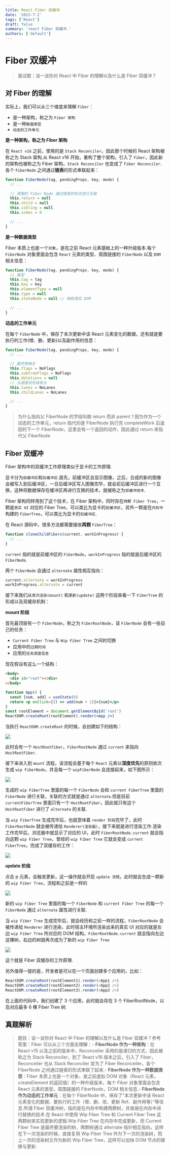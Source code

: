 ```yaml
---
title: React Fiber 双缓冲
date: '2023-7-2'
tags: ['React']
draft: false
summary: 'react Fiber 双缓冲.'
authors: ['default']
---
```


<TOCInline toc={props.toc} exclude="Overview" toHeading={3} />

# Fiber 双缓冲

> 面试题：谈一谈你对 React 中 Fiber 的理解以及什么是 Fiber 双缓冲？

## 对 Fiber 的理解

实际上，我们可以从三个维度来理解 `Fiber`：

- 是一种架构，称之为 `Fiber 架构`
- 是一种`数据类型`
- `动态的工作单元`

**是一种架构，称之为 Fiber 架构**

在 `React v16` 之前，使用的是 `Stack Reconciler`，因此那个时候的 React 架构被称之为 Stack 架构.从 React v16 开始，重构了整个架构，引入了 `Fiber`，因此新的架构也被称之为 Fiber 架构，`Stack Reconciler` 也变成了 `Fiber Reconciler`.各个 `FiberNode` 之间通过**链表**的形式串联起来：

```js
function FiberNode(tag, pendingProps, key, mode) {
  // ...

  // 周围的 Fiber Node 通过链表的形式进行关联
  this.return = null
  this.child = null
  this.sibling = null
  this.index = 0

  // ...
}
```

**是一种数据类型**

Fiber 本质上也是一个`对象`，是在之前 React 元素基础上的一种升级版本.每个 `FiberNode` 对象里面会包含 `React` 元素的类型、周围链接的 `FiberNode` 以及 `DOM` 相关信息：

```js
function FiberNode(tag, pendingProps, key, mode) {
  // 类型
  this.tag = tag
  this.key = key
  this.elementType = null
  this.type = null
  this.stateNode = null // 映射真实 DOM

  // ...
}
```

**动态的工作单元**

在每个 `FiberNode` 中，保存了本次更新中该 React 元素变化的数据，还有就是要执行的工作(增、删、更新)以及副作用的信息：

```js
function FiberNode(tag, pendingProps, key, mode) {
  // ...

  // 副作用相关
  this.flags = NoFlags
  this.subtreeFlags = NoFlags
  this.deletions = null
  // 与调度优先级有关
  this.lanes = NoLanes
  this.childLanes = NoLanes

  // ...
}
```

> 为什么指向父 FiberNode 的字段叫做 return 而非 parent？因为作为一个动态的工作单元，return 指代的是 FiberNode 执行完 completeWork 后返回的下一个 FiberNode，这里会有一个返回的动作，因此通过 return 来指代父 FiberNode

## Fiber 双缓冲

Fiber 架构中的双缓冲工作原理类似于显卡的工作原理.

显卡分为`前缓冲区`和`后缓冲区`.首先，前缓冲区会显示图像，之后，合成的新的图像会被写入到后缓冲区，一旦后缓冲区写入图像完毕，就会前后缓冲区进行一个互换，这种将数据保存在缓冲区再进行互换的技术，就被称之为`双缓冲技术`.

Fiber 架构同样用到了这个技术，在 Fiber 架构中，同时存在`两颗 Fiber Tree`，一颗是`真实 UI` 对应的 Fiber Tree，可以类比为显卡的`前缓冲区`，另外一颗是在`内存中`构建的 `FiberTree`，可以类比为显卡的`后缓冲区`.

在 React 源码中，很多方法都需要接收**两颗** `FiberTree`：

```js
function cloneChildFibers(current, workInProgress) {
  // ...
}
```

`current` 指的就是前缓冲区的 `FiberNode`，`workInProgress` 指的就是后缓冲区的 `FiberNode`.

两个 `FiberNode` 会通过 `alternate` 属性相互指向：

```js
current.alternate = workInProgress
workInProgress.alternate = current
```

接下来我们从`首次渲染(mount)` 和`更新(update)` 这两个阶段来看一下 `FiberTree` 的形成以及双缓存机制：

**mount 阶段**

首先最顶层有一个 `FiberNode`，称之为 `FiberRootNode`，该 `FiberNode` 会有一些自己的任务：

- `Current Fiber Tree` 与 `Wip Fiber Tree` 之间的切换
- 应用中的`过期时间`
- 应用的`任务调度信息`

现在假设有这么一个结构：

```html
<body>
  <div id="root"></div>
</body>
```

```jsx
function App() {
  const [num, add] = useState(0)
  return <p onClick={() => add(num + 1)}>{num}</p>
}
const rootElement = document.getElementById('root')
ReactDOM.createRoot(rootElement).render(<App />)
```

当执行 `ReactDOM.createRoot` 的时候，会创建如下的结构：

![](https://xiejie-typora.oss-cn-chengdu.aliyuncs.com/2023-02-24-071516.png)

此时会有一个 `HostRootFiber`，`FiberRootNode` 通过 `current` 来指向 `HostRootFiber`.

接下来进入到 `mount` 流程，该流程会基于每个 `React` 元素以**深度优先**的原则依次生成 `wip FiberNode`，并且每一个 `wipFiberNode` 会连接起来，如下图所示：

![](https://xiejie-typora.oss-cn-chengdu.aliyuncs.com/2023-02-24-072421.png)

生成的 `wip FiberTree` 里面的每一个 `FiberNode` 会和 `current FiberTree` 里面的 `FiberNode` 进行关联，关联的方式就是通过 `alternate`.但是目前 `currentFiberTree` 里面只有一个 `HostRootFiber`，因此就只有这个 `HostRootFiber` 进行了 `alternate` 的关联.

当 `wip FiberTree` 生成完毕后，也就意味着 `render 阶段`完毕了，此时 `FiberRootNode` 就会被传递给 `Renderer(渲染器)`，接下来就是进行渲染工作.渲染工作完毕后，浏览器中就显示了对应的 UI，此时 `FiberRootNode.current` 就会指向这颗 `wip Fiber Tree`，曾经的 `wip Fiber Tree` 它就会变成 `current FiberTree`，完成了双缓存的工作：

![](https://xiejie-typora.oss-cn-chengdu.aliyuncs.com/2023-02-24-072953.png)

**update 阶段**

点击 p 元素，会触发更新，这一操作就会开启 `update 流程`，此时就会生成一颗新的 `wip Fiber Tree`，流程和之前是一样的

![](https://xiejie-typora.oss-cn-chengdu.aliyuncs.com/2023-02-24-073250.png)

新的 `wip Fiber Tree` 里面的每一个 `FiberNode` 和 `current Fiber Tree` 的每一个 `FiberNode` 通过 `alternate` 属性进行关联.

当 `wip Fiber Tree` 生成完毕后，就会经历和之前一样的流程，`FiberRootNode` 会被传递给 `Renderer` 进行渲染，此时宿主环境所渲染出来的真实 UI 对应的就是左边 `wip Fiber Tree` 所对应的 DOM 结构，`FiberRootNode.current` 就会指向左边这棵树，右边的树就再次成为了新的 `wip Fiber Tree`

![](https://xiejie-typora.oss-cn-chengdu.aliyuncs.com/2023-02-24-073639.png)

这个就是 Fiber 双缓存的工作原理.

另外值得一提的是，开发者是可以在一个页面创建多个应用的，比如：

```js
ReactDOM.createRoot(rootElement1).render(<App1 />)
ReactDOM.createRoot(rootElement2).render(<App2 />)
ReactDOM.createRoot(rootElement3).render(<App3 />)
```

在上面的代码中，我们创建了 3 个应用，此时就会存在 3 个 FiberRootNode，以及对应最多 6 棵 Fiber Tree 树.

## 真题解析

> 题目：谈一谈你对 React 中 Fiber 的理解以及什么是 Fiber 双缓冲？参考答案：Fiber 可以从三个方面去理解：- **FiberNode 作为一种架构**：在 React v15 以及之前的版本中，Reconceiler 采用的是递归的方式，因此被称之为 Stack Reconciler，到了 React v16 版本之后，引入了 Fiber，Reconceiler 也从 Stack Reconciler 变为了 Fiber Reconceiler，各个 FiberNode 之间通过链表的形式串联了起来.- **FiberNode 作为一种数据类型**：Fiber 本质上也是一个对象，是之前虚拟 DOM 对象（React 元素，createElement 的返回值）的一种升级版本，每个 Fiber 对象里面会包含 React 元素的类型，周围链接的 FiberNode，DOM 相关信息.- **FiberNode 作为动态的工作单元**：在每个 FiberNode 中，保存了“本次更新中该 React 元素变化的数据、要执行的工作（增、删、改、更新 Ref、副作用等）”等信息.所谓 Fiber 双缓冲树，指的是在内存中构建两颗树，并直接在内存中进行替换的技术.在 React 中使用 Wip Fiber Tree 和 Current Fiber Tree 这两颗树来实现更新的逻辑.Wip Fiber Tree 在内存中完成更新，而 Current Fiber Tree 是最终要渲染的树，两颗树通过 alternate 指针相互指向，这样在下一次渲染的时候，直接复用 Wip Fiber Tree 作为下一次的渲染树，而上一次的渲染树又作为新的 Wip Fiber Tree，这样可以加快 DOM 节点的替换与更新.
